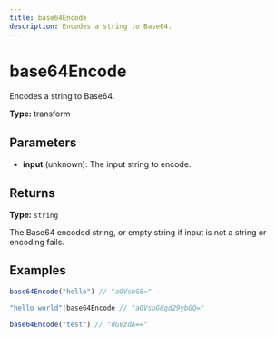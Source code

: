 ```yaml
---
title: base64Encode
description: Encodes a string to Base64.
---
```


# base64Encode

Encodes a string to Base64.

**Type:** transform

## Parameters

- **input** (unknown): The input string to encode.

## Returns

**Type:** `string`

The Base64 encoded string, or empty string if input is not a string or encoding fails.

## Examples

```javascript
base64Encode("hello") // "aGVsbG8="
```

```javascript
"hello world"|base64Encode // "aGVsbG8gd29ybGQ="
```

```javascript
base64Encode("test") // "dGVzdA=="
```
